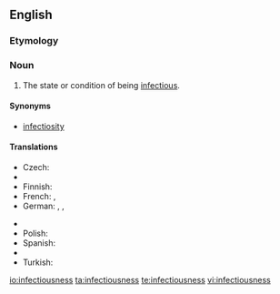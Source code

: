 ==English==

===Etymology===
{{suffix|infectious|ness}}

===Noun===
{{en-noun|-}}

# The state or condition of being [[infectious]].

====Synonyms====
* [[infectiosity]]

====Translations====
{{trans-top|state or condition of being infectious}}
* Czech: {{t-|cs|nakažlivost|f}}
* {{trreq|nl}}
* Finnish: {{t-|fi|tarttuvuus}}
* French: {{t-|fr|infectiosité|f}}, {{t-|fr|nature infectieuse|f}}
* German: {{t-|de|Infektiosität|f}}, {{t-|de|Ansteckungsfähigkeit|f}}, {{t-|de|Ansteckungsgefahr|f}}
{{trans-mid}}
* {{trreq|it}}
* Polish: {{t-|pl|zaraźliwość|f}}
* Spanish: {{t-|es|infectividad|f}}
* {{trreq|sv}}
* Turkish: {{t+|tr|bulaşıcılık}}
{{trans-bottom}}

[[io:infectiousness]]
[[ta:infectiousness]]
[[te:infectiousness]]
[[vi:infectiousness]]